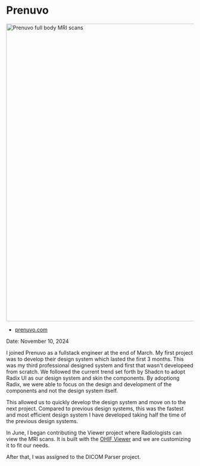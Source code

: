 # Prenuvo

<img
  src="./articles/dicom/prenuvo.png"
  alt="Prenuvo full body MRI scans"
  width="800"
/>

- [prenuvo.com](https://prenuvo.com/)

Date: November 10, 2024

I joined Prenuvo as a fullstack engineer at the end of March. My first project was to develop their design system which lasted the first 3 months. This was my third professional designed system and first that wasn't developeed from scratch. We followed the current trend set forth by Shadcn to adopt Radix UI as our design system and skin the components. By adoptiong Radix, we were able to focus on the design and development of the components and not the design system itself.

This allowed us to quickly develop the design system and move on to the next project. Compared to previous design systems, this was the fastest and most efficient design system I have developed taking half the time of the previous design systems.

In June, I began contributing the Viewer project where Radiologists can view the MRI scans. It is built with the [OHIF Viewer](https://ohif.org/) and we are customizing it to fit our needs.

After that, I was assigned to the DICOM Parser project.
